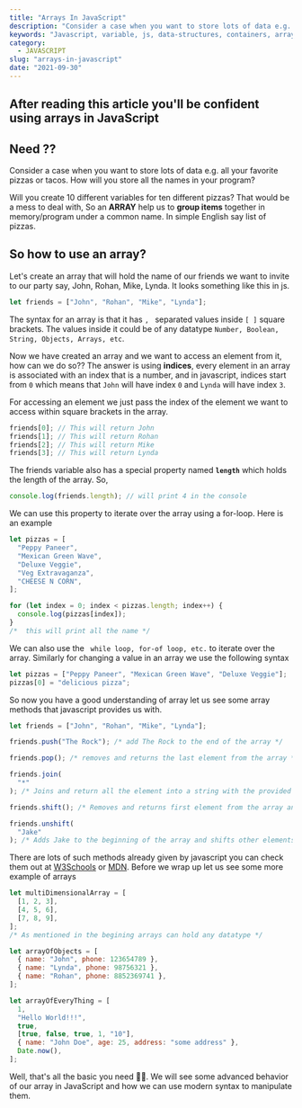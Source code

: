 ```yaml
---
title: "Arrays In JavaScript"
description: "Consider a case when you want to store lots of data e.g. all your favorite pizzas or tacos. How will you store all the names in your program? Will you create 10 different variables for ten different pizzas?."
keywords: "Javascript, variable, js, data-structures, containers, arrays, arrays in javascript"
category:
  - JAVASCRIPT
slug: "arrays-in-javascript"
date: "2021-09-30"
---
```


## After reading this article you'll be confident using arrays in JavaScript

## Need ??

Consider a case when you want to store lots of data e.g. all your favorite pizzas or tacos. How will you store all the names in your program?

Will you create 10 different variables for ten different pizzas? That would be a mess to deal with, So an **ARRAY** help us to **group items** together in memory/program under a common name. In simple English say list of pizzas.

## So how to use an array?

Let's create an array that will hold the name of our friends we want to invite to our party say, John, Rohan, Mike, Lynda. It looks something like this in js.

```js
let friends = ["John", "Rohan", "Mike", "Lynda"];
```

The syntax for an array is that it has `, ` separated values inside `[ ]` square brackets. The values inside it could be of any datatype `Number, Boolean, String, Objects, Arrays, etc`.

Now we have created an array and we want to access an element from it, how can we do so?? The answer is using **indices**, every element in an array is associated with an index that is a number, and in javascript, indices start from `0` which means that `John` will have index `0` and `Lynda` will have index `3`.

For accessing an element we just pass the index of the element we want to access within square brackets in the array.

```js
friends[0]; // This will return John
friends[1]; // This will return Rohan
friends[2]; // This will return Mike
friends[3]; // This will return Lynda
```

The friends variable also has a special property named **`length`** which holds the length of the array. So,

```js
console.log(friends.length); // will print 4 in the console
```

We can use this property to iterate over the array using a for-loop.
Here is an example

```js
let pizzas = [
  "Peppy Paneer",
  "Mexican Green Wave",
  "Deluxe Veggie",
  "Veg Extravaganza",
  "CHEESE N CORN",
];

for (let index = 0; index < pizzas.length; index++) {
  console.log(pizzas[index]);
}
/*  this will print all the name */
```

We can also use the ` while loop, for-of loop, etc.` to iterate over the array.
Similarly for changing a value in an array we use the following syntax

```js
let pizzas = ["Peppy Paneer", "Mexican Green Wave", "Deluxe Veggie"];
pizzas[0] = "delicious pizza";
```

So now you have a good understanding of array let us see some array methods that javascript provides us with.

```js
let friends = ["John", "Rohan", "Mike", "Lynda"];

friends.push("The Rock"); /* add The Rock to the end of the array */

friends.pop(); /* removes and returns the last element from the array */

friends.join(
  "*"
); /* Joins and return all the element into a string with the provided character */

friends.shift(); /* Removes and returns first element from the array and shifts all the remaining element to a lower index */

friends.unshift(
  "Jake"
); /* Adds Jake to the beginning of the array and shifts other elements to a higher index */
```

There are lots of such methods already given by javascript you can check them out at [W3Schools](https://www.w3schools.com/js/js_array_methods.asp) or [MDN](https://developer.mozilla.org/en-US/docs/Web/JavaScript/Reference/Global_Objects/Array#).
Before we wrap up let us see some more example of arrays

```js
let multiDimensionalArray = [
  [1, 2, 3],
  [4, 5, 6],
  [7, 8, 9],
];
/* As mentioned in the begining arrays can hold any datatype */

let arrayOfObjects = [
  { name: "John", phone: 123654789 },
  { name: "Lynda", phone: 98756321 },
  { name: "Rohan", phone: 8852369741 },
];

let arrayOfEveryThing = [
  1,
  "Hello World!!!",
  true,
  [true, false, true, 1, "10"],
  { name: "John Doe", age: 25, address: "some address" },
  Date.now(),
];
```

Well, that's all the basic you need 🎉🎉. We will see some advanced behavior of our array in JavaScript and how we can use modern syntax to manipulate them.
